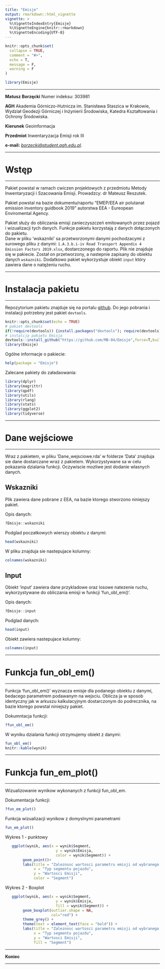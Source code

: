 ```yaml
---
title: "Emisje"
output: rmarkdown::html_vignette
vignette: >
  %\VignetteIndexEntry{Emisje}
  %\VignetteEngine{knitr::rmarkdown}
  %\VignetteEncoding{UTF-8}
---
```


```r
knitr::opts_chunk$set(
  collapse = TRUE,
  comment = "#>",
  echo = T,
  message = F,
  warning = F
)
```

```r
library(Emisje)
```


***

**Matusz Borzęcki**
Numer indeksu: 303981

**AGH** Akademia Górniczo-Hutnicza im. Stanisława Staszica w Krakowie, Wydział Geodezji Górniczej i Inżynierii Środowiska, Katedra Kształtowania i Ochrony Środowiska.

**Kierunek** Geoinformacja

**Przedmiot** Inwentaryzacja Emisji rok III

**e-mail:** *[borzecki@student.agh.edu.pl](borzecki@student.agh.edu.pl)*.

***
# Wstęp
***

Pakiet powstal w ramach cwiczen projektowych z przedmiotu Metody Inwentaryzacji i Szacowania Emisji. Prowadzcy: dr Mateusz Reszutek.

Pakiet powstal na bazie dokumentu/raportu "EMEP/EEA air polutanat emission inventory guidbook 2019" autorstwa EEA - Eureopean Enviromental Agency.

Pakiet służy do obliczania emisji zanieczyszczeń emitowanych przez pojazd i wizualizacji tych danych. Funkcje pakietu korzystają z danych dołączonych do pakietu.   
Dane w pliku 'wskazniki' sa przetworzonymi danymi pochodzacymi z surowego pliku z danymi:  `1.A.3.b.i-iv Road Transport Appendix 4 Emission Factors 2019.xlsx`, dostarczonego do raportu. Plik nie znajduje się w pakiecie. Został on przetworzony, a nastepnie zapisany do obiektu danych `wskazniki`. Dodatkowo pakiet wykorzystuje obiekt `input` który zawiera dane o natężeniu ruchu.  

***
# Instalacja pakietu
***

Repozytorium pakietu znajduje się na portalu [github](https://github.com/MB-04).
Do jego pobrania i instalacji potrzebny jest pakiet `devtools`.

```r
knitr::opts_chunk$set(echo = TRUE)
# pakiet devtools
if(!require(devtools)) {install.packages("devtools"); require(devtools)}
# instalcja pakietu Emisja
devtools::install_github("https://github.com/MB-04/Emisje",force=T,build_vignettes = T)
library(Emisje)
```

Ogólne informacje o pakiecie:

```r
help(package = "Emisje")
```

Zalecane pakiety do załadaowania:

```r
library(dplyr)
library(magrittr)
library(qpdf)
library(utils)
library(rlang)
library(stats)
library(ggplot2)
library(tidyverse)
```

***
# Dane wejściowe 
***

Wraz z pakietem, w pliku 'Dane_wejsciowe.rda' w folderze 'Data' znajduja sie dane dostarczane wraz z pakietem. Wykorzystywane sa w celu pokazania dzialania funkcji.
Oczywiscie mozliwe jest dodanie wlasnych danych.
        
## Wskazniki

Plik zawiera dane pobrane z EEA, na bazie ktorego stworzono niniejszy pakiet.

Opis danych:
```r
?Emisje::wskazniki
```

Podglad poczatkowych wierszy obiektu z danymi:
```r
head(wskazniki)
```

W pliku znajduja sie nastepujace kolumny:
```r
colnames(wskazniki)
```

## Input

Obiekt 'input' zawiera dane przykladowe oraz losowe natezenie ruchu, wykorzystywane do obliczania emisji w funkcji 'fun_obl_em()'. 

Opis danych:
```r
?Emisje::input
```
Podglad danych:
```r
head(input)
```

Obiekt zawiera nastepujace kolumny:
```r
colnames(input)
```

***
# Funkcja fun_obl_em()
***

Funkcja 'fun_obl_em()' wyznacza emisje dla podanego obiektu z danymi, bedacego parametrem podawanym na wejsciu. Oblicza ja w sposob identyczny jak w arkuszu kalkulacyjnym dostarczonym do podrecznika, na bazie ktorego powstal niniejszy pakiet.

Dokumntacja funkcji:
```r
?fun_obl_em()
```

W wyniku dzialania funkcji otrzymujemy obiekt z danymi:
```r
fun_obl_em()
knitr::kable(wynik)
```

***
# Funkcja fun_em_plot()
***

Wizualizowanie wynikow wykonanych z funkcji fun_obl_em. 

Dokumentacja funkcji:
```r
?fun_em_plot()
```

Funkcja wizualizacji wynikow z domyslnymi parametrami
```r
fun_em_plot() 
```

Wykres 1 - punktowy

```r
   ggplot(wynik, aes(x = wynik$Segment,
                       y = wynik$Emisja,
                       color = wynik$Segment)) +
        geom_point()+
        labs(title = "Zaleznosc wartosci parametru emisji od wybranego segmentu",
             x = "Typ segmentu pojazdu",
             y = "Wartosci Emisji",
             color = "Segment")
```


Wykres 2 - Boxplot

```r
   ggplot(wynik, aes(x = wynik$Segment,
                       y = wynik$Emisja,
                       fill = wynik$Segment)) +
        geom_boxplot(outlier.shape = NA,
                     col="red") +
        theme_grey() +
        theme(text = element_text(face = "bold")) +
        labs(title = "Zaleznosc wartosci parametru emisji od wybranego segmentu",
             x = "Typ segmentu pojazdu",
             y = "Wartosci Emisji",
             fill = "Segment")
```


***

**Koniec**

***
